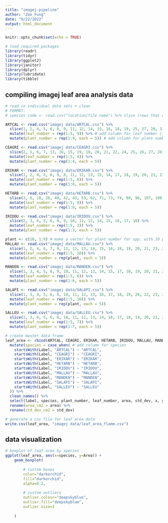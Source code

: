 ```yaml
---
title: "imagej-pipeline"
author: "Zoe Fung"
date: "9/22/2022"
output: html_document
---
```


```r
knitr::opts_chunk$set(echo = TRUE)
```

```r
# load required packages
library(readr)
library(tidyr)
library(ggplot2)
library(janitor)
library(dplyr)
library(lubridate)
library(tibble)
```

## compiling imagej leaf area analysis data
```r
# read in individual data sets + clean
# FORMAT:
# species code <- read.csv("location/file name") %>% slice (rows that contain the area data corresponding to the leaves)

ARTCAL <- read.csv("imagej data/ARTCAL.csv") %>%
  slice(1, 2, 4, 5, 6, 8, 9, 11, 12, 14, 15, 16, 18, 19, 25, 27, 28, 31, 32, 33, 34, 36, 38, 39, 40, 42, 43, 45, 46, 47, 49, 50, 52, 53, 54, 60, 61, 62, 64, 65, 66, 67, 69, 70, 71) %>%
  mutate(leaf_number = rep(1:5, 9)) %>% # add column for leaf number (1-5)
  mutate(plant_number = rep(1:9, each = 5)) # add column for plant number

CEAGRI <- read.csv("imagej data/CEAGRI.csv") %>%
  slice(2, 1, 6, 7, 13, 16, 15, 19, 18, 20, 21, 22, 24, 25, 26, 27, 28, 30, 31, 32) %>%
  mutate(leaf_number = rep(1:5, 4)) %>%
  mutate(plant_number = rep(1:4, each = 5))

ERIKAR <- read.csv("imagej data/ERIKAR.csv") %>%
  slice(1, 2, 4, 5, 6, 9, 8, 11, 12, 13, 15, 14, 17, 18, 19, 20, 21, 23, 24, 26, 27, 28, 30, 31, 32, 34, 36, 37, 38, 39) %>%
  mutate(leaf_number = rep(1:5, 6)) %>%
  mutate(plant_number = rep(1:6, each = 5))

HETARB <- read.csv("imagej data/HETARB.csv") %>%
  slice(3, 6, 18, 26, 40, 42, 43, 53, 62, 71, 73, 74, 90, 96, 107, 108, 111, 123, 130, 138, 140, 143, 150, 162, 167, 171, 174, 180, 187, 196, 198, 199, 204, 214, 229, 234, 236, 237, 238, 239) %>%
  mutate(leaf_number = rep(1:5, 8)) %>%
  mutate(plant_number = rep(1:8, each = 5))

IRIDOU <- read.csv("imagej data/IRIDOU.csv") %>%
  slice(2, 3, 4, 5, 6, 8, 9, 10, 11, 12, 14, 15, 16, 17, 18) %>%
  mutate(leaf_number = rep(1:5, 3)) %>%
  mutate(plant_number = rep(1:3, each = 5))

plant <- c(10, 1:9) # make a vector for plant number for spp. with 10 plants
MALLAU <- read.csv("imagej data/MALLAU.csv") %>%
  slice(1, 2, 4, 6, 7, 9, 11, 12, 13, 14, 15, 16, 18, 19, 20, 21, 23, 24, 25, 26, 35, 36, 38, 39, 40, 42, 44, 45, 46, 47, 48, 49, 51, 52, 53, 55, 56, 58, 57, 59, 60, 61, 63, 62, 64, 65, 66, 68, 69, 70) %>%
  mutate(leaf_number = rep(1:5, 10)) %>%
  mutate(plant_number = rep(plant, each = 5))

MANDEN <- read.csv("imagej data/MANDEN.csv") %>%
  slice(1, 3, 4, 5, 6, 9, 10, 11, 12, 13, 14, 15, 17, 18, 19, 20, 21, 24, 25, 26, 28, 29, 31, 32, 33, 34, 36, 37, 38, 39) %>%
  mutate(leaf_number = rep(1:5, 6)) %>%
  mutate(plant_number = rep(1:6, each = 5))

SALAPI <- read.csv("imagej data/SALAPI.csv") %>%
  slice(1, 3, 4, 5, 6, 8, 10, 11, 12, 13, 16, 17, 18, 19, 20, 22, 23, 24, 25, 26, 28, 30, 31, 32, 33, 36, 38, 39, 40, 41, 43, 45, 46, 47, 48, 49, 50, 52, 53, 54, 55, 57, 58, 59, 60, 62, 64, 65, 66, 67) %>%
  mutate(leaf_number = rep(1:5, 10)) %>%
  mutate(plant_number = rep(plant, each = 5))

SALLEU <- read.csv("imagej data/SALLEU.csv") %>%
  slice(2, 3, 4, 5, 6, 8, 10, 11, 12, 13, 14, 16, 17, 18, 19, 20, 21, 23, 24, 25, 26, 27, 29, 30, 31, 32, 33, 35, 36, 37, 38, 39, 41, 42, 43) %>%
  mutate(leaf_number = rep(1:5, 7)) %>%
  mutate(plant_number = rep(1:7, each = 5))

# create master data frame 
leaf_area <- rbind(ARTCAL, CEAGRI, ERIKAR, HETARB, IRIDOU, MALLAU, MANDEN, SALAPI, SALLEU) %>%
  mutate(species = case_when( # add column for species
    startsWith(Label, "ARTCAL") ~ "ARTCAL",
    startsWith(Label, "CEAGRI") ~ "CEAGRI",
    startsWith(Label, "ERIKAR") ~ "ERIKAR",
    startsWith(Label, "HETARB") ~ "HETARB",
    startsWith(Label, "IRIDOU") ~ "IRIDOU",
    startsWith(Label, "MALLAU") ~ "MALLAU",
    startsWith(Label, "MANDEN") ~ "MANDEN",
    startsWith(Label, "SALAPI") ~ "SALAPI",
    startsWith(Label, "SALLEU") ~ "SALLEU"
  )) %>%
  clean_names() %>%
  select(label, species, plant_number, leaf_number, area, std_dev, x, y, xm, ym, perim, bx, by, width, height, major, minor, angle, circ, feret, feret_x, feret_y, feret_angle, min_feret, ar, round, solidity, x_1) %>%
  rename(area_cm2 = area) %>%
  rename(std_dev_cm2 = std_dev)

# generate a csv file for leaf area data
write.csv(leaf_area, "imagej data/leaf_area_flamm.csv")
```

## data visualization
```r
# boxplot of leaf area by species
ggplot(leaf_area, aes(x=species, y=Area)) + 
    geom_boxplot(
        
        # custom boxes
        color="darkorchid",
        fill="darkorchid",
        alpha=0.2,
        
        # custom outliers
        outlier.colour="deepskyblue",
        outlier.fill="deepskyblue",
        outlier.size=3
    
    )
```

